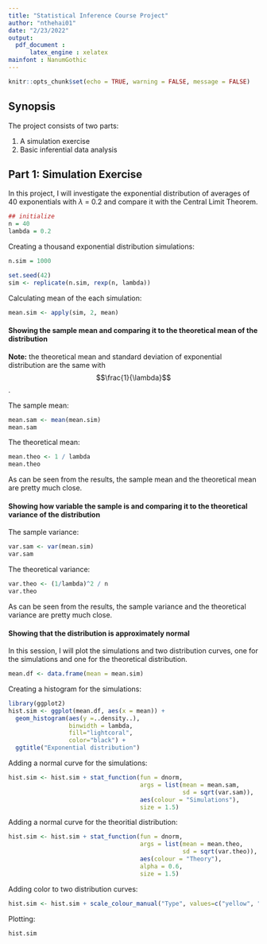 ```yaml
---
title: "Statistical Inference Course Project"
author: "nthehai01"
date: "2/23/2022"
output:
  pdf_document :
      latex_engine : xelatex
mainfont : NanumGothic
---
```


```r
knitr::opts_chunk$set(echo = TRUE, warning = FALSE, message = FALSE)
```


## Synopsis

The project consists of two parts:

1. A simulation exercise
2. Basic inferential data analysis


## Part 1: Simulation Exercise

In this project, I will investigate the exponential distribution of averages of 40 exponentials with $\lambda$ = 0.2 and compare it with the Central Limit Theorem.
```r
## initialize
n = 40
lambda = 0.2
```

Creating a thousand exponential distribution simulations:
```r
n.sim = 1000

set.seed(42)
sim <- replicate(n.sim, rexp(n, lambda))
```

Calculating mean of the each simulation:
```r
mean.sim <- apply(sim, 2, mean)
```


#### Showing the sample mean and comparing it to the theoretical mean of the distribution

**Note:** the theoretical mean and standard deviation of exponential distribution are the same with $$\frac{1}{\lambda}$$.

The sample mean:
```r
mean.sam <- mean(mean.sim)
mean.sam
```

The theoretical mean:
```r
mean.theo <- 1 / lambda
mean.theo
```

As can be seen from the results, the sample mean and the theoretical mean are pretty much close.


#### Showing how variable the sample is and comparing it to the theoretical variance of the distribution

The sample variance:
```r
var.sam <- var(mean.sim)
var.sam
```

The theoretical variance:
```r
var.theo <- (1/lambda)^2 / n
var.theo
```

As can be seen from the results, the sample variance and the theoretical variance are pretty much close.


#### Showing that the distribution is approximately normal

In this session, I will plot the simulations and two distribution curves, one for the simulations and one for the theoretical distribution.

```r
mean.df <- data.frame(mean = mean.sim)
```

Creating a histogram for the simulations:
```r
library(ggplot2)
hist.sim <- ggplot(mean.df, aes(x = mean)) +
  geom_histogram(aes(y =..density..),
                 binwidth = lambda,
                 fill="lightcoral", 
                 color="black") +
  ggtitle("Exponential distribution")
```

Adding a normal curve for the simulations:
```r
hist.sim <- hist.sim + stat_function(fun = dnorm, 
                                     args = list(mean = mean.sam, 
                                                 sd = sqrt(var.sam)),
                                     aes(colour = "Simulations"),
                                     size = 1.5)
```

Adding a normal curve for the theoritial distribution:
```r
hist.sim <- hist.sim + stat_function(fun = dnorm, 
                                     args = list(mean = mean.theo, 
                                                 sd = sqrt(var.theo)),
                                     aes(colour = "Theory"),
                                     alpha = 0.6,
                                     size = 1.5)
```

Adding color to two distribution curves:
```r
hist.sim <- hist.sim + scale_colour_manual("Type", values=c("yellow", "black"))
```

Plotting:
```r
hist.sim
```

